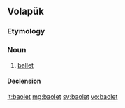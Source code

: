 ==Volapük==

===Etymology===
{{suffix|baol|et|lang=vo}}

===Noun===
{{vo-noun}}

# [[ballet]]

====Declension====
{{vo-decl-noun}}

[[lt:baolet]]
[[mg:baolet]]
[[sv:baolet]]
[[vo:baolet]]